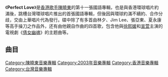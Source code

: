 {{Album infobox | <!-- See Wikipedia:WikiProject_Albums -->
|  Name        = Perfect Love
|  Type        = 專輯
|  Artist      = [[陳曉東_(藝人)|陳曉東]]
|  Cover       = 
|  Released    = 2003年8月1日
|  Recorded    = 2003年
|  Genre       = [[國語流行音樂|國語流行音樂]]
|  Length      = 
|  Label       = [[上華唱片|上華唱片]]
|  Number      = 
|  Producer    =
|  Last album  = [[I_Want_To_Be|I Want To Be]]<br />（2002年）
|  This album  = '''Perfect Love'''<br />（2003年）
|  Next album  = [[Love_Moments|Love Moments]]<br />（2008年）}}

《'''Perfect Love'''》是[[香港|香港]][[歌手|歌手]][[陳曉東_(藝人)|陳曉東]]的第十一張國語專輯，也是與香港環球唱片約滿後，跳槽台灣環球唱片推出的首張國語專輯，但後因與環球約滿不續約、合作分歧，交由上華唱片代為發行。碟中除了有多首由林夕、Jim Lee、張亞東、夏永康等高手操刀之作品外，还有由他親自作曲的四首歌，包含他與[[徐熙媛|徐熙媛]]和[[宣萱|宣萱]]主演的電視劇《[[倩女幽魂_(電視劇)|倩女幽魂]]》的主题曲等。
== 曲目 ==
{{Tracklist
| collapsed = 
| headline = 
| font_size = 
| total_length = 

| all_writing = 
| all_music = 
| all_lyrics = 
| all_arranger = 
| all_producer = 
| all_note = 

| extra_column =

| title1 = Perfect love
| note1 = 
| longnote1 = 
| music1 = [[Doug_Beiden|Doug Beiden]]<br>[[Jimmy_Santis|Jimmy Santis]]
| lyrics1 = [[李念和|李念和]]
| arranger1 = [[呂紹淳|呂紹淳]]
| producer1 = [[李振權|Jim Lee]]
| extra1 = 
| length1 = 

| title2 = 閉上眼睛
| note2 = 
| longnote2 = 
| music2 = [[王涵倫|王涵倫]]
| lyrics2 = [[陳思穎|陳思穎]]
| arranger2 = [[張瑞成|Terence Teo]]
| producer2 = [[陳子鴻|陳子鴻]]
| extra2 = 
| length2 = 

| title3 = 倩女幽魂
| note3 = 
| longnote3 = 電視劇《[[倩女幽魂_(電視劇)|倩女幽魂]]》主題曲，原唱[[張國榮|張國榮]]，詞曲編曲皆與原版相同，無任何改動。
| music3 = [[黃霑|黃霑]]
| lyrics3 = 黃霑
| arranger3 = [[丘旺蒼|丘旺蒼]]
| producer3 = 陳子鴻
| extra3 = 
| length3 = 

| title4 = 般若波羅蜜
| note4 = 
| longnote4 = 
| music4 = [[陳曉東_(藝人)|陳曉東]]
| lyrics4 = [[林夕|林夕]]
| arranger4 = [[屠穎|屠穎]]
| producer4 = 陳子鴻
| extra4 = 
| length4 = 

| title5 = I Know U Know
| note5 = 
| longnote5 = 
| music5 = [[莫壯耀|Audi Mok]]
| lyrics5 = [[梁鴻斌|天天]]
| arranger5 = Terence Teo
| producer5 =陳子鴻
| extra5 = 
| length5 = 

| title6 = 灰飛煙滅
| note6 = 
| longnote6 = 
| music6 = [[施于淳|施于淳]]
| lyrics6 = 施于淳
| arranger6 = Terence Teo
| producer6 = 陳子鴻
| extra6 = 
| length6 = 

| title7 = What Can I Do
| note7 = 
| longnote7 = 
| music7 = [[N.C._Thanh|N.C. Thanh]]<br>[[Ernest_Newsky|Ernest Newsky]]<br>[[Troy_Samson|Troy Samson]]<br>[[Toni_Cottura|Toni Cottura]]
| lyrics7 =  林夕
| arranger7 = [[劉志遠_(香港音樂人)|劉志遠]]
| producer7 = [[葉廣權|葉廣權]]<br>Jim Lee
| extra7 = 
| length7 = 

| title8 = 來呀
| note8 = 
| longnote8 = 
| music8 = 陳曉東
| lyrics8 = 林夕
| arranger8 = [[張亞東_(音樂人)|張亞東]]
| producer8 = 張亞東
| extra8 = 
| length8 = 

| title9 = 原諒
| note9 = 
| longnote9 = 
| music9 = [[鄧智彰|鄧智彰]]
| lyrics9 =  林夕
| arranger9 = [[王豫民|王豫民]]
| producer9 = 陳子鴻
| extra9 = 
| length9 = 

| title10 = 隱瞞
| note10 = 
| longnote10 = 
| music10 = [[蔡健雅|蔡健雅]]
| lyrics10 =  林夕
| arranger10 = 劉志遠
| producer10 = 葉廣權<br>Jim Lee
| extra10 = 
| length10 = 

| title11 = 吻下去愛上你
| note11 = 
| longnote11 = 
| music11 = 陳曉東
| lyrics11 = 林夕
| arranger11 = 屠穎
| producer11 = 陳子鴻
| extra11 = 
| length11 = 
}}


[[Category:陳曉東音樂專輯|Category:陳曉東音樂專輯]]
[[Category:2003年音樂專輯|Category:2003年音樂專輯]]
[[Category:香港音樂專輯|Category:香港音樂專輯]]
[[Category:台灣音樂專輯|Category:台灣音樂專輯]]